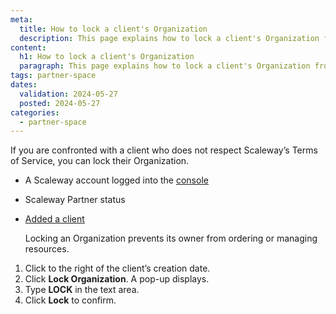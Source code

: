 ```yaml
---
meta:
  title: How to lock a client's Organization
  description: This page explains how to lock a client's Organization from the Partner Space.
content:
  h1: How to lock a client's Organization
  paragraph: This page explains how to lock a client's Organization from the Partner Space.
tags: partner-space 
dates:
  validation: 2024-05-27
  posted: 2024-05-27
categories:
  - partner-space
---
```


If you are confronted with a client who does not respect Scaleway’s Terms of Service, you can lock their Organization. 

<Macro id="requirements" />

- A Scaleway account logged into the [console](https://console.scaleway.com)
- Scaleway Partner status
- [Added a client](/partners/partner-space/how-to/add-client/)

  <Message type="important">
     Locking an Organization prevents its owner from ordering or managing resources.
    </Message>

1. Click <Icon name="more"> to the right of the client’s creation date. 
2. Click **Lock Organization**. A pop-up displays.
3. Type **LOCK** in the text area.
4. Click **Lock** to confirm. 
